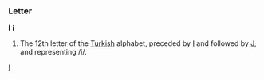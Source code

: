 ===Letter===
'''İ''' '''i'''

#The 12th letter of the [[Turkish]] alphabet, preceded by [[I]] and followed by [[J]], and representing /i/.
[[Category:Latin letters|I]]